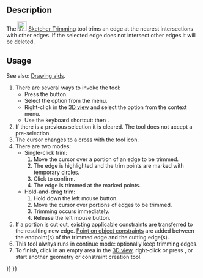 <languages/>

{{Docnav
|[[Sketcher_CreateChamfer|Chamfer]]
|[[Sketcher_Split|Split]]
|[[Sketcher_Workbench|Sketcher]]
|IconL=Sketcher_CreateChamfer.svg
|IconR=Sketcher_Split.svg
|IconC=Workbench_Sketcher.svg
}}

<div class="mw-translate-fuzzy">
{{GuiCommand/sv|Name=Sketcher Trimming|Name/sv=Sketcher Trimming|Workbenches=[[Sketcher Workbench/sv|Sketcher]], [[PartDesign Workbench/sv|PartDesign]]|Shortcut=T|MenuLocation=Sketch → Sketcher geometries → Trim edge}}
</div>

==Description==

The [[Image:Sketcher_Trimming.svg|24px]] [[Sketcher_Trimming|Sketcher Trimming]] tool trims an edge at the nearest intersections with other edges. If the selected edge does not intersect other edges it will be deleted.

==Usage==

See also: [[Sketcher_Workbench#Drawing_aids|Drawing aids]].

# There are several ways to invoke the tool:
#* Press the {{Button|[[Image:Sketcher_Trimming.svg|16px]] [[Sketcher_Trimming|Trim edge]]}} button.
#* Select the {{MenuCommand|Sketcher → Sketcher tools → [[Image:Sketcher_Trimming.svg|16px]] Trim edge}} option from the menu.
#* Right-click in the [[3D_view|3D view]] and select the {{MenuCommand|[[Image:Sketcher_Trimming.svg|16px]] Trim edge}} option from the context menu.
#* Use the keyboard shortcut: {{KEY|G}} then {{KEY|T}}.
# If there is a previous selection it is cleared. The tool does not accept a pre-selection.
# The cursor changes to a cross with the tool icon.
# There are two modes:
#* Single-click trim:
#*# Move the cursor over a portion of an edge to be trimmed.
#*# The edge is highlighted and the trim points are marked with temporary circles.
#*# Click to confirm.
#*# The edge is trimmed at the marked points.
#* Hold-and-drag trim: {{Version|1.0}}
#*# Hold down the left mouse button.
#*# Move the cursor over portions of edges to be trimmed.
#*# Trimming occurs immediately.
#*# Release the left mouse button.
# If a portion is cut out, existing applicable constraints are transferred to the resulting new edge. [[Sketcher_ConstrainPointOnObject|Point on object constraints]] are added between the endpoint(s) of the trimmed edge and the cutting edge(s).
# This tool always runs in continue mode: optionally keep trimming edges.
# To finish, click in an empty area in the [[3D_view|3D view]], right-click or press {{KEY|Esc}}, or start another geometry or constraint creation tool.


{{Docnav
|[[Sketcher_CreateChamfer|Chamfer]]
|[[Sketcher_Split|Split]]
|[[Sketcher_Workbench|Sketcher]]
|IconL=Sketcher_CreateChamfer.svg
|IconR=Sketcher_Split.svg
|IconC=Workbench_Sketcher.svg
}}

{{Sketcher_Tools_navi{{#translation:}}}}
{{Userdocnavi{{#translation:}}}}